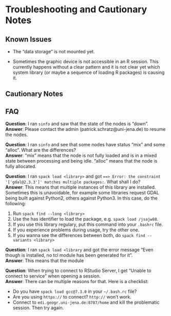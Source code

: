 # Troubleshooting and Cautionary Notes

## Known Issues

- The "data storage" is not mounted yet.

- Sometimes the graphic device is not accessible in an R session. This currently happens without a clear pattern and it is not clear yet which system library (or maybe a sequence of loading R packages) is causing it.

## Cautionary Notes


## FAQ

**Question**: I ran `sinfo` and saw that the state of the nodes is "down".  
**Answer**: Please contact the admin (patrick.schratz@uni-jena.de) to resume the nodes.

**Question**: I ran `sinfo` and see that some nodes have status "mix" and some "alloc". What are the differences?  
**Answer**: "mix" means that the node is not fully loaded and is in a mixed state between processing and being idle. "alloc" means that the node is fully allocated.

**Question**: I ran `spack load <library>` and got `==> Error: the constraint '['gdal@2.3.3']' matches multiple packages:`. What shall I do?  
**Answer**: This means that multiple instances of this library are installed. Sometimes this is unavoidable, for example some libraries request GDAL being built against Python2, others against Python3. In this case, do the following:

1. Run `spack find --long <library>`
2. Use the has identifier to load the package, e.g. `spack load /jsajw88`.
3. If you use this library regulary, put this command into your `.bashrc` file.
4. If you experience problems during usage, try the other one.
5. If you wanna see the differences between both, do `spack find --variants <library>`

**Question**: I ran `spack load <library` and got the error message "Even though <library> is installed, no tcl module has been generated for it".  
**Answer**: This means that the module 

**Question**: When trying to connect to RStudio Server, I get "Unable to connect to service" when opening a session.  
**Answer**: There can be multiple reasons for that. Here is a checklist:

- Do you have `spack load gcc@7.3.0` in your `~/.bash.rc` file?
- Are you using `https://` to connect? `http://` won't work.
- Connect to `edi.geogr.uni-jena.de:8787/home` and kill the problematic session. Then try again.
